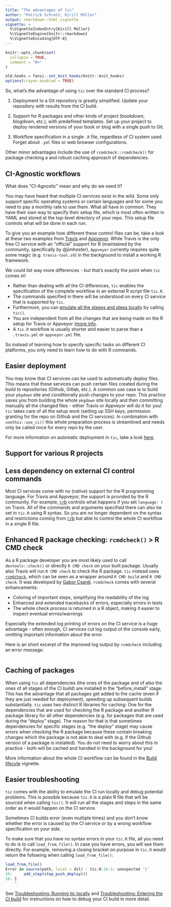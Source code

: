 ```yaml
---
title: "The advantages of tic"
author: "Patrick Schratz, Kirill Müller"
output: rmarkdown::html_vignette
vignette: >
  %\VignetteIndexEntry{Kirill Müller}
  %\VignetteEngine{knitr::rmarkdown}
  %\VignetteEncoding{UTF-8}
---
```


```r
knitr::opts_chunk$set(
  collapse = TRUE,
  comment = "#>"
)

old.hooks = fansi::set_knit_hooks(knitr::knit_hooks)
options(crayon.enabled = TRUE)
```

So, what's the advantage of using `tic` over the standard CI process?

1. Deployment to a Git repository is greatly simplified. Update your repository with results from the CI build.

1. Support for R packages and other kinds of project (bookdown, blogdown, etc.), with predefined templates. 
   Set up your project to deploy rendered versions of your book or blog with a single push to Git.

1. Workflow specification in a single `.R` file, regardless of CI system used.  
   Forget about `.yml` files or web browser configurations.
   
Other minor advantages include the use of `rcmdcheck::rcmdcheck()` for package checking a and robust caching approach of dependencies.

## CI-Agnostic workflows

What does "CI-Agnostic" mean and why do we need it?

You may have heard that multiple CI services exist in the wild.
Some only support specific operating systems or certain languages and for some you need to pay a monthly rate to use them.
What all have in common: They have their own way to specify their setup file, which is most often written in YAML and stored at the top-level directory of your repo.
This setup file controls what will be done in each run.

To give you an example how different these control files can be, take a look at these two examples from [Travis](https://github.com/tidyverse/dplyr/blob/master/.travis.yml) and [Appveyor](https://github.com/tidyverse/dplyr/blob/master/appveyor.yml).
While Travis is the only free CI service with an "official" support for R (maintained by the community, specifically by @jimhester), `Appveyor` currently requires quite some magic (e.g. `travis-tool.sh`) in the background to install a working R framework. 

We could list way more differences - but that's exactly the point when `tic` comes in!

- Rather than dealing with all the CI differences, `tic` enables the specification of the complete workflow in an external R script file `tic.R`.
- The commands specified in there will be understood on every CI service that is supported by `tic`.
- Furthermore, you can [emulate all the stages and steps locally](advantages.html#less-dependency-on-external-ci-control-commands) by calling `tic()`.
- You are independent from all the changes that are being made on the R setup for Travis or Appveyor ([more info]((advantages.html#less-dependency-on-external-ci-control-commands)).
- A `tic.R` workflow is usually shorter and easier to parse than a `.travis.yml` or `appveyor.yml` file.

So instead of learning how to specify specific tasks on different CI platforms, you only need to learn how to do with R commands.

## Easier deployment

You may know that CI services can be used to automatically deploy files. 
This means that these services can push certain files created during the build to repositories (Github, Gitlab, etc.).
A common use case is to build your `pkgdown` site and conditionally push changes to your repo.
This practice saves you from building the whole `pkgdown` site locally and then committing manually all the changed files - either Travis or Appveyor will do it for you! 
`tic` takes care of all the setup work (setting up SSH keys, permission granting for the repo on Github and the CI services).
In combination with `usethis::use_ci()` this whole preparation process is streamlined and needs only be called once for every repo by the user.

For more information on automatic deployment in `tic`, take a look [here](deployment.html).

## Support for various R projects

## Less dependency on external CI control commands

Most CI services come with no (native) support for the R programming language.
For Travis and Appveyor, the support is provided by the R community.
For example, [r.rb](https://github.com/travis-ci/travis-build/blob/master/lib/travis/build/script/r.rb) controls what happens if you set `language: r` on Travis.
All of the commands and arguments specified there can also be set in `tic.R` using R syntax.
So you are no longer dependent on the syntax and restrictions coming from [r.rb](https://github.com/travis-ci/travis-build/blob/master/lib/travis/build/script/r.rb) but able to control the whole CI workflow in a single R file.



## Enhanced R package checking: `rcmdcheck()` > R CMD check

As a R package developer you are most likely used to call `devtools::check()` or directly `R CMD check` on your built package.
Usually also Travis will run `R CMD check` to check the R package.
`tic` instead uses  [`rcmdcheck`](https://github.com/r-lib/rcmdcheck), which can be seen as a wrapper around `R CMD build` and `R CMD check`.
It was developed by [Gabor Csardi](https://github.com/gaborcsardi).
`rcmdcheck` comes with several enhancements:

- Coloring of important steps, simplifying the readability of the log
- Enhanced and extended tracebacks of errors, especially errors in tests
- The whole check process is returned in a R object, making it easier to inspect eventual errros/warnings

Especially the extended log printing of errors on the CI service is a huge advantage - often enough, CI services cut log output ot the console early, omitting important information about the error. 

Here is an short excerpt of the improved log output by `rcmdcheck` including an error message:

```r

```

## Caching of packages

When using `tic` all dependencies (the ones of the package and of also the ones of all stages of the CI build) are installed in the "before_install" stage. 
This has the advantage that all packages get added to the cache (even if they are just needed for deployment), speeding up subsequent builds substantially.
`tic` uses two distinct R libraries for caching: One for the dependencies that are used for checking the R package and another R package library for all other dependencies (e.g. for packages that are used during the "deploy" stage).
The reason for that is that sometimes dependencies for specific stages (e.g. "the deploy" stage) may cause errors when checking the R package because these contain breaking changes which the package is not able to deal with (e.g. if the Github version of a package is installed).
You do not need to worry about this in practice - both will be cached and handled in the background for you!

More information about the whole CI workflow can be found in the [Build lifecyle](build-lifecycle.html) vignette.

## Easier troubleshooting

`tic` comes with the ability to emulate the CI run locally and debug potential problems. 
This is possible because `tic.R` is a plain R file that will be sourced when calling `tic()`.
It will run all the stages and steps in the same order as it would happen on the CI service.

Sometimes CI builds error (even multiple times) and you don't know whether the error is caused by the CI service or by a wrong workflow specification on your side.

To make sure that you have no syntax errors in your `tic.R` file, all you need to do is to call `load_from_file()`.
In case you have errors, you will see them directly.
For example, removing a closing bracket on purpose in `tic.R` would return the following when calling `load_from_file()`:

```r
load_from_file()
Error in source(path, local = dsl) : tic.R:16:1: unexpected '}'
15:     add_step(step_push_deploy())
16: }
    ^
```

See [Troubleshooting: Running tic locally](advanced#troubleshooting-running-tic-locally) and [Troubleshooting: Entering the CI build](advanced#troubleshooting-entering-the-cI-build) for instructions on how to debug your CI build in more detail.
